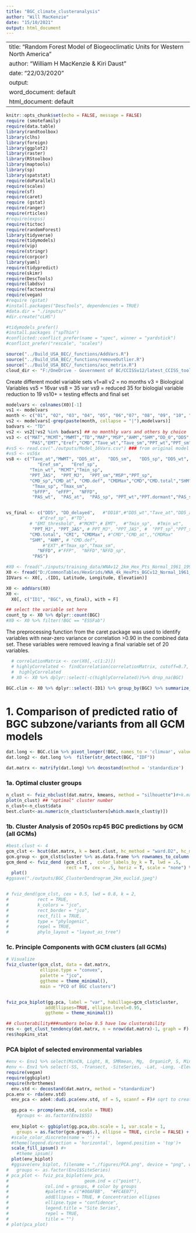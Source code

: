 ```yaml
---
title: "BGC_climate_clusteranalysis"
author: "Will MacKenzie"
date: "15/10/2021"
output: html_document
---
```


---
title: "Random Forest Model of Biogeoclimatic Units for Western North America"
author: "William H MacKenzie & Kiri Daust"
date: "22/03/2020"
output:
  word_document: default
  html_document: default
---

```r
knitr::opts_chunk$set(echo = FALSE, message = FALSE)
require (smotefamily)
require(data.table)
library(randtoolbox)
library(clhs)
library(foreign)
library(ggplot2)
library(raster)
library(RStoolbox)
library(maptools)
library(sp)
library(spatstat)
require(doParallel)
require(scales)
require(sf)
require(caret)
require (gstat)
require(ranger)
require(rticles)
#require(expss)
require(tictoc)
require(randomForest)
library(tidyverse)
require(tidymodels)
require(vip)
require(stringr)
require(corpcor)
library(yaml)
require(tidypredict)
require(skimr)
require(DescTools)
require(labdsv)
require(factoextra)
require(vegan)
#require (gstat)
#install.packages("DescTools", dependencies = TRUE)
#data.dir = "./inputs/"
#dir.create("cLHS")

#tidymodels_prefer()
#install.packages ("spThin")
#conflicted::conflict_prefer(name = "spec", winner = "yardstick")
#conflict_prefer("rescale", "scales")

source("../Build_USA_BEC/_functions/AddVars.R")
source("../Build_USA_BEC/_functions/removeOutlier.R")
source("../Build_USA_BEC/_functions/acc_metrix.R")
cloud_dir <- "F:/OneDrive - Government of BC/CCISSv12/latest_CCISS_tool_files/"

```

Create different model variable sets
v1=all
v2 = no months
v3 = Biological Variables
vs5 = 16var
vs8 = 35 var
vs9 = reduced 35 for biologial variable reduction to 19
vs10+ = testing effects and final set

```r
modelvars <- colnames(X0)[-1]
vs1 <- modelvars
month <- c("01", "02", "03", "04", "05", "06","07", "08", "09", "10", "11", "12", "Rad", "RH") ##all vars
vs2 <- modelvars[-grep(paste(month, collapse = "|"),modelvars)]
badvars <- "TD"
vs2 <- vs2[!vs2 %in% badvars] ## no monthly vars and others by choice
vs3 <- c("MAT","MCMT","MWMT","TD","MAP","MSP","AHM","SHM","DD_0","DD5","NFFD","bFFP","eFFP",
         "PAS","EMT","Eref","CMD","Tave_wt","Tave_sm","PPT_wt","PPT_sm")## biological variables from databasin
#vs5 <- read.csv("./outputs/Model_16Vars.csv") ### from original model
#vs5 <- vs5$x
vs8 <- c("Tave_at","MWMT", "DD5_at",   "DD5_sm",   "DD5_sp", "DD5_wt", # 35 variable from paper
            "Eref_sm",   "Eref_sp",
         "Tmin_wt", "MCMT","Tmin_sp",
         "PPT_JAS",  "PPT_MJ",  "PPT_sm","MSP","PPT_sp",
         "CMD_sp","CMD_at", "CMD.def", "CMDMax","CMD","CMD.total","SHM","AHM",
          "Tmax_sp", "Tmax_sm", 
          "bFFP",  "eFFP",  "NFFD", 
          "PAS_wt",  "PAS_at",  "PAS_sp", "PPT_wt","PPT.dormant","PAS_sm")


vs_final <- c("DD5", "DD_delayed",   #"DD18",#"DD5_wt","Tave_at","DD5_at", ### reduce list to omit non-biological and redundant variables
             #"Eref_sp", #"TD",
         # "EMT_threshold", #"MCMT",# EMT",  #"Tmin_sp",  #Tmin_wt",
          "PPT_MJ", "PPT_JAS", # PPT_MJ", "PPT_JAS", #  "PPT_sp","PPT_sm","MSP",
         "CMD.total", "CMI", "CMDMax", #"CMD","CMD_at",,"CMDMax"
         "SHM", "AHM", # "CMD.def",
              #"EXT",#"Tmax_sp","Tmax_sm",
            "NFFD", #"FFP",  "NFFD","NFFD_sp",
          "PAS")

```

```r
#X0 <- fread("./inputs/training_data/WNAv12_2km_Hex_Pts_Normal_1961_1990MSY_3.csv")
X0 <- fread("D:/CommonTables/HexGrids/WNA_4k_HexPts_BGCv12_Normal_1961_1990MSY_reduced6Sept2021.csv") %>% dplyr::filter(!(BGC == "MHmm2" & Latitude > 55)) ##ClimateNA data
IDVars <- X0[, .(ID1, Latitude, Longitude, Elevation)]

```

```r
X0 <- addVars(X0)
X0 <-
  X0[, c("ID1", "BGC", vs_final), with = F] 

## select the variable set here
count_tp <- X0 %>% dplyr::count(BGC)
#X0 <- X0 %>% filter(!BGC == "ESSFab")
```

The preprocessing function from the caret package was used to identify variables with near-zero variance or correlation >0.90 in the combined data set. These variables were removed leaving a final variable set of 20 variables.


```r
  # correlationMatrix <- cor(X0[,-c(1:2)])
  # highlyCorrelated <- findCorrelation(correlationMatrix, cutoff=0.7, verbose = TRUE, names = TRUE) ## review for removal of highly correlated vars
  #  highlyCorrelated
  # X0 <- X0 %>% dplyr::select(-c(highlyCorrelated))%>% drop_na(BGC)

```
```r

BGC.clim <- X0 %>% dplyr::select(-ID1) %>% group_by(BGC) %>% summarize_all(mean)

```
# 1. Comparison of predicted ratio of BGC subzone/variants from all GCM models
```r
dat.long <- BGC.clim %>% pivot_longer(!BGC, names_to = 'climvar', values_to = 'value')  %>% data.table
dat.long2 <- dat.long %>%  filter(str_detect(BGC, "IDF"))

dat.matrx <- matrify(dat.long) %>% decostand(method = 'standardize')

```


### 1a. Optimal cluster groups 

``` r
n_clust <- fviz_nbclust(dat.matrx, kmeans, method = "silhouette")#+k.max = 8,
plot(n_clust) ## "optimal" cluster number
n_clust<-n_clust$data
best.clust<-as.numeric(n_clust$clusters[which.max(n_clust$y)])
```

### 1b. Cluster Analysis of 2050s rcp45 BGC predictions by GCM (all GCMs)

```r
#best.clust <- 4
gcm_clst <- hcut(dat.matrx, k = best.clust, hc_method = "ward.D2", hc_metric = "euclidean")
gcm.group <- gcm_clst$cluster %>% as.data.frame %>% rownames_to_column("BGC")
gcm_dend <- fviz_dend (gcm_clst ,  color_labels_by_k = T, lwd = .5,
                       rect = T, cex = .5, horiz = T, scale = "none") %>% 
  plot()
#ggsave("./outputs/BGC_ClusterDendrogram_2km_euclid.jpeg")


# fviz_dend(gcm_clst, cex = 0.5, lwd = 0.8, k = 2, 
#           rect = TRUE, 
#           k_colors = "jco", 
#           rect_border = "jco", 
#           rect_fill = TRUE,
#           type = "phylogenic",
#           repel = TRUE,
#           phylo_layout = "layout_as_tree")


```

### 1c. Principle Components with GCM clusters (all GCMs)

```r
# Visualize
fviz_cluster(gcm_clst, data = dat.matrx,
             ellipse.type = "convex",
             palette = "jco",
             ggtheme = theme_minimal(),
             main = "PCO of BGC clusters")


fviz_pca_biplot(gg.pca, label = "var", habillage=gcm_clst$cluster,
               addEllipses=TRUE, ellipse.level=0.95,
               ggtheme = theme_minimal())

## clusterability###numbers below 0.5 have low clusterability
res <- get_clust_tendency(dat.matrx, n = nrow(dat.matrx)-1, graph = F)
res$hopkins_stat
```
### PCA biplot of selected environmental variables

```r
#env <- Env1 %>% select(MinCN, Light, N, SMRmean, Mg,  OrganicP, S, MinpH)
#env <- Env1 %>% select(-SS, -Transect, -SiteSeries, -Lat, -Long, -Elev, -BasalA, -TreeHt) %>% select(-starts_with('Pinus') , -starts_with('Abies'))
require(vegan)
require(ggbiplot)
require(hrbrthemes)
  env.std <- decostand(dat.matrx, method = "standardize")
pca.env <- rda(env.std)
  env_pca <- ade4::dudi.pca(env.std, nf = 5, scannf = F)# sqrt to create euclidean space

  gg.pca <- prcomp(env.std, scale = TRUE)
    #groups <- as.factor(Env1$SS)
  
  env_biplot <- ggbiplot(gg.pca,obs.scale = 1, var.scale = 1,
    groups = as.factor(gcm.group$.), ellipse = TRUE, circle = FALSE) +
  #scale_color_discrete(name = '') +
  #theme(legend.direction = 'horizontal', legend.position = 'top')+
  scale_fill_ipsum() #+
    #theme_ipsum()
  plot(env_biplot)
  #ggsave(env_biplot, filename = "./figures/PCA.png", device = "png", width = 6, height = 8)
#   groups <- as.factor(Env1$SiteSeries)
# pca_plot <- fviz_pca_biplot(env_pca,
#                             geom.ind = c("point"),
#              col.ind = groups, # color by groups
#              #palette = c("#00AFBB",  "#FC4E07"),
#              addEllipses = TRUE, # Concentration ellipses
#              ellipse.type = "confidence",
#              legend.title = "Site Series",
#              repel = TRUE,
#              title = "")
# plot(pca_plot)


```
